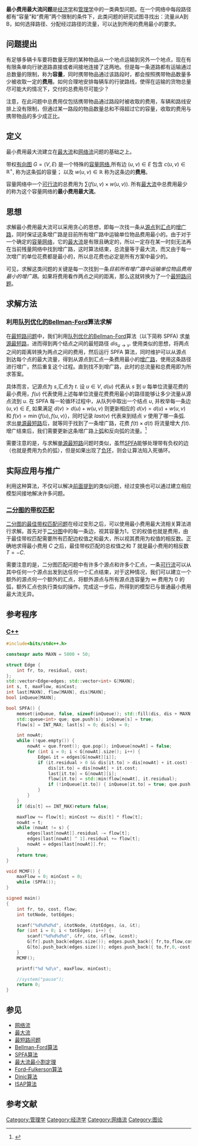 {{noteTA
|G1=Railway
|1=zh-tw:成本;zh-cn:费用;
|2=zh-tw:最佳化;zh-cn:优化;
|3=zh-tw:思路;zh-cn:思想;
|4=zh-tw:程式;zh-cn:程序;
}}

'''最小费用最大流问题'''是[[经济学|经济学]]和[[管理学|管理学]]中的一类典型问题。在一个网络中每段路径都有“容量”和“费用”两个限制的条件下，此类问题的研究试图寻找出：流量从A到B，如何选择路径、分配经过路径的流量，可以达到所用的费用最小的要求。


== 问题提出 ==
有足够多辆卡车要将数量无限的某种物品从一个地点运输到另外一个地点，现在有有限条单向行驶道路直接或者间接地连接了这两地。但是每一条道路都有运输通过总数量的限制，称为'''容量'''，同时携带物品通过该路段时，都会按照携带物品数量多少被收取一定的'''费用'''。如何合理地安排每辆车的行驶路线，使得在运输的货物总量尽可能大的情况下，交付的总费用尽可能少？

注意，在此问题中总费用仅包括携带物品通过路段时被收取的费用，车辆和路线安排上没有限制，但通过某一路段的物品数量总和不得超过它的容量，收取的费用与携带物品的多少成正比。

== 定义 ==

最小费用最大流建立在[[最大流|最大流]]和[[网络流|网络流]]问题的基础之上。

带权[[有向图|有向图]] <math>G=(V,E)</math> 是一个特殊的[[网络流#网络流图|容量网络]],所有边 <math>(u,v)\in E</math> 包含 <math>c(u,v)\in\mathbb{R}^+</math>, 称为这条弧的容量； 以及 <math>w(u,v)\in\mathbb{R}</math> 称为这条边的'''费用'''。

容量网络中一个[[网络流#可行流|可行流]]的总费用为 <math>\sum\left (f(u,v)\times w(u,v)\right )</math>. 所有[[最大流|最大流]]中总费用最少的称为这个容量网络的'''最小费用最大流'''。

== 思想 ==
求解最小费用最大流可以采用贪心的思想，即每一次找一条从[[网络流#源点|源点]]到[[网络流#汇点|汇点]]的[[网络流#增广路|增广路]]，同时保证这条增广路是目前所有增广路中运输单位物品费用最小的。由于对于一个确定的[[网络流#残量网络|容量网络]]，它的[[网络流#最大流|最大流]]是有限且确定的，所以一定存在某一时刻无法再在当前残量网络中找到增广路，这时算法结束，总流量等于最大流，而又由于每一次增广的单位花费都是最小的，所以总花费也必定是所有方案中最少的。

可见，求解这类问题的关键是每一次找到一条''目前所有增广路中运输单位物品费用最小的增广路''。如果将费用看作两点之间的距离，那么这就转换为了一个[[最短路问题|最短路问题]]。

== 求解方法 ==

=== 利用[[SPFA|队列优化的Bellman-Ford]]算法求解 ===

在[[最短路问题|最短路问题]]中，我们利用[[SPFA|队列优化的Bellman-Ford]]算法（以下简称 SPFA) 求[[单源最短路|单源最短路]]，进而得到两个结点之间的最短路径 <math>dis_{u\to v}</math>. 使用类似的思想，将两点之间的距离转换为两点之间的费用，然后运行 SPFA 算法，同时维护可以从源点到达每个点的最大流量，得到从源点到汇点一条费用最小的[[网络流#增广路|增广路]]，使用这条路径进行增广，然后重复这个过程。直到找不到增广路，此时的总流量和总费用即为所求答案。

具体而言，记源点为 <math>s</math>,汇点为 <math>t</math>. 设 <math>u\in V,\ d(u)</math> 代表从 <math>s</math> 到 <math>u</math> 每单位流量花费的最小费用，<math>f(u)</math> 代表使用上述每单位流量花费费用最小的路径能够让多少流量从源点流到 <math>u</math>. 在 SPFA 每一轮循环过程中，从队列中取出一个结点 <math>u</math>, 并枚举每一条边 <math>(u,v)\in E</math>, 如果满足 <math>d(v)>d(u)+w(u,v)</math> 则更新相应的 <math>d(v)=d(u)+w(u,v)</math> 和 <math>f(v)=\min\{f(u),f(u,v)\}</math>，同时记录 <math>last(v)</math> 代表来到结点 <math>v</math> 使用了哪一条弧. 求出[[单源最短路|单源最短路]]后，就等同于找到了一条增广路，花费 <math>f(t)\times d(t)</math> 将流量增大 <math>f(t)</math>. 增广结束后，我们需要更新这条增广路上[[网络流#弧|弧]]和反向弧的流量。<ref>{{cite book |author1=刘汝佳 |coauthors=陈锋 |editor=朱英彪 |title=Suan fa jing sai ru men jing dian xun lian zhi nan |publisher=Qing hua ta xue chu ban she |isbn=978-7-302-29107-7 |page=362}}</ref>

需要注意的是，与求解[[单源最短路|单源最短路]]问题时类似，虽然[[SPFA|SPFA]]能够处理带有负权的边（也就是费用为负的弧），但是如果出现了[[图论#负环|负环]]，则会让算法陷入死循环。

== 实际应用与推广 ==

利用这种算法，不仅可以解决[[#问题提出|前面提到]]的类似问题，经过变换也可以通过建立相应模型间接地解决许多问题。

=== [[二分图的带权匹配|二分图的带权匹配]] ===
[[二分图的带权匹配|二分图的最佳带权匹配问题]]在经过变形之后，可以使用最小费用最大流相关算法进行求解。首先对于[[二分图|二分图]]中的每一条边，视其容量为1，它的权值也就是费用，由于最佳带权匹配需要所有匹配边权值之和最大，所以视其费用为权值的相反数。正确地求得最小费用 <math>C</math> 之后，最佳带权匹配的总权值之和 <math>T</math> 就是最小费用的相反数 <math>T=-C</math>.

需要注意的是，二分图匹配问题中有许多个源点和许多个汇点，一条[[网络流#可行流|可行流]]可以从其中任何一个源点出发到达任何一个汇点结束，对于这种情况，我们可以建立一个额外的源点何一个额外的汇点，将额外源点与所有源点连容量为 <math>\infty</math> 费用为 <math>0</math> 的弧，额外汇点也执行类似的操作。完成这一步后，所得到的模型已与普通最小费用最大流无异。

== 参考程序 ==
=== [[C++|C++]] ===
<syntaxhighlight lang=cpp>
#include<bits/stdc++.h>

constexpr auto MAXN = 5000 + 50;

struct Edge {
	int fr, to, residual, cost;
};
std::vector<Edge>edges; std::vector<int> G[MAXN];
int s, t, maxFlow, minCost;
int last[MAXN], flow[MAXN], dis[MAXN];
bool inQueue[MAXN];

bool SPFA() {
	memset(inQueue, false, sizeof(inQueue)); std::fill(dis, dis + MAXN, INT_MAX);
	std::queue<int> que; que.push(s); inQueue[s] = true; 
	flow[s] = INT_MAX; last[s] = 0; dis[s] = 0;

	int nowAt;
	while (!que.empty()) {
		nowAt = que.front(); que.pop(); inQueue[nowAt] = false;
		for (int i = 0; i < G[nowAt].size(); i++) {
			Edge& it = edges[G[nowAt][i]];
			if (it.residual > 0 && dis[it.to] > dis[nowAt] + it.cost) {
				dis[it.to] = dis[nowAt] + it.cost;
				last[it.to] = G[nowAt][i];
				flow[it.to] = std::min(flow[nowAt], it.residual);
				if (!inQueue[it.to]) { inQueue[it.to] = true; que.push(it.to); }
			}
		}
	}
	if (dis[t] == INT_MAX)return false;

	maxFlow += flow[t]; minCost += dis[t] * flow[t];
	nowAt = t;
	while (nowAt != s) {
		edges[last[nowAt]].residual -= flow[t];
		edges[last[nowAt] ^ 1].residual += flow[t];
		nowAt = edges[last[nowAt]].fr;
	}
    return true;
}

void MCMF() {
	maxFlow = 0; minCost = 0;
	while (SPFA());
}

signed main()
{
	int fr, to, cost, flow;
	int totNode, totEdges;

	scanf("%d%d%d%d", &totNode, &totEdges, &s, &t);
	for (int i = 0; i < totEdges; i++) {
		scanf("%d%d%d%d", &fr, &to, &flow, &cost);
		G[fr].push_back(edges.size()); edges.push_back({ fr,to,flow,cost });
		G[to].push_back(edges.size()); edges.push_back({ to,fr,0,-cost });
	}
    MCMF();

	printf("%d %d\n", maxFlow, minCost);

	//system("pause");
	return 0;
}
</syntaxhighlight>

== 参见 ==
* [[网络流|网络流]]
* [[最大流|最大流]]
* [[最短路问题|最短路问题]]
* [[Bellman-Ford算法|Bellman-Ford算法]]
* [[SPFA算法|SPFA算法]]
* [[最大流最小割定理|最大流最小割定理]]
* [[Ford–Fulkerson算法|Ford–Fulkerson算法]]
* [[Dinic算法|Dinic算法]]
* [[ISAP算法|ISAP算法]]

== 参考文献 ==
{{reflist}}

[[Category:管理学|Category:管理学]]
[[Category:经济学|Category:经济学]]
[[Category:网络流|Category:网络流]]
[[Category:图论|Category:图论]]